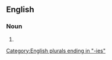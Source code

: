 ==English==

===Noun===
{{head|en|noun form}}

# {{plural of|impunity|lang=en}}

[[Category:English plurals ending in "-ies"]]